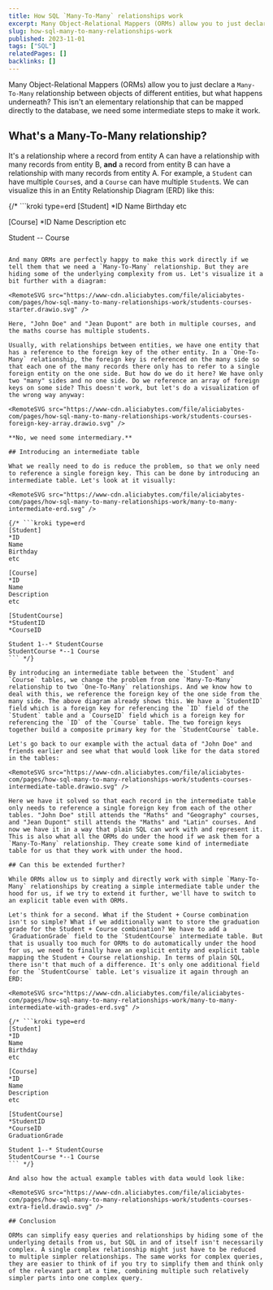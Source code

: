```yaml
---
title: How SQL `Many-To-Many` relationships work
excerpt: Many Object-Relational Mappers (ORMs) allow you to just declare a Many-To-Many relationship between objects of different entities, but what happens underneath? This isn't an elementary relationship that can be mapped directly to the database, we need some intermediate steps to make it work.
slug: how-sql-many-to-many-relationships-work
published: 2023-11-01
tags: ["SQL"]
relatedPages: []
backlinks: []
---
```



Many Object-Relational Mappers (ORMs) allow you to just declare a `Many-To-Many` relationship between objects of different entities, but what happens underneath? This isn't an elementary relationship that can be mapped directly to the database, we need some intermediate steps to make it work.

## What's a Many-To-Many relationship?

It's a relationship where a record from entity A can have a relationship with many records from entity B, **and** a record from entity B can have a relationship with many records from entity A. For example, a `Student` can have multiple `Course`s, and a `Course` can have multiple `Student`s. We can visualize this in an Entity Relationship Diagram (ERD) like this:

<RemoteSVG src="https://www-cdn.aliciabytes.com/file/aliciabytes-com/pages/how-sql-many-to-many-relationships-work/many-to-many-erd.svg" />

{/* ```kroki type=erd
[Student]
*ID
Name
Birthday
etc

[Course]
*ID
Name
Description
etc

Student *--* Course
``` */}

And many ORMs are perfectly happy to make this work directly if we tell them that we need a `Many-To-Many` relationship. But they are hiding some of the underlying complexity from us. Let's visualize it a bit further with a diagram:

<RemoteSVG src="https://www-cdn.aliciabytes.com/file/aliciabytes-com/pages/how-sql-many-to-many-relationships-work/students-courses-starter.drawio.svg" />

Here, "John Doe" and "Jean Dupont" are both in multiple courses, and the maths course has multiple students.

Usually, with relationships between entities, we have one entity that has a reference to the foreign key of the other entity. In a `One-To-Many` relationship, the foreign key is referenced on the many side so that each one of the many records there only has to refer to a single foreign entity on the one side. But how do we do it here? We have only two "many" sides and no one side. Do we reference an array of foreign keys on some side? This doesn't work, but let's do a visualization of the wrong way anyway:

<RemoteSVG src="https://www-cdn.aliciabytes.com/file/aliciabytes-com/pages/how-sql-many-to-many-relationships-work/students-courses-foreign-key-array.drawio.svg" />

**No, we need some intermediary.**

## Introducing an intermediate table

What we really need to do is reduce the problem, so that we only need to reference a single foreign key. This can be done by introducing an intermediate table. Let's look at it visually:

<RemoteSVG src="https://www-cdn.aliciabytes.com/file/aliciabytes-com/pages/how-sql-many-to-many-relationships-work/many-to-many-intermediate-erd.svg" />

{/* ```kroki type=erd
[Student]
*ID
Name
Birthday
etc

[Course]
*ID
Name
Description
etc

[StudentCourse]
*StudentID
*CourseID

Student 1--* StudentCourse
StudentCourse *--1 Course
``` */}

By introducing an intermediate table between the `Student` and `Course` tables, we change the problem from one `Many-To-Many` relationship to two `One-To-Many` relationships. And we know how to deal with this, we reference the foreign key of the one side from the many side. The above diagram already shows this. We have a `StudentID` field which is a foreign key for referencing the `ID` field of the `Student` table and a `CourseID` field which is a foreign key for referencing the `ID` of the `Course` table. The two foreign keys together build a composite primary key for the `StudentCourse` table.

Let's go back to our example with the actual data of "John Doe" and friends earlier and see what that would look like for the data stored in the tables:

<RemoteSVG src="https://www-cdn.aliciabytes.com/file/aliciabytes-com/pages/how-sql-many-to-many-relationships-work/students-courses-intermediate-table.drawio.svg" />

Here we have it solved so that each record in the intermediate table only needs to reference a single foreign key from each of the other tables. "John Doe" still attends the "Maths" and "Geography" courses, and "Jean Dupont" still attends the "Maths" and "Latin" courses. And now we have it in a way that plain SQL can work with and represent it. This is also what all the ORMs do under the hood if we ask them for a `Many-To-Many` relationship. They create some kind of intermediate table for us that they work with under the hood.

## Can this be extended further?

While ORMs allow us to simply and directly work with simple `Many-To-Many` relationships by creating a simple intermediate table under the hood for us, if we try to extend it further, we'll have to switch to an explicit table even with ORMs.

Let's think for a second. What if the Student + Course combination isn't so simple? What if we additionally want to store the graduation grade for the Student + Course combination? We have to add a `GraduationGrade` field to the `StudentCourse` intermediate table. But that is usually too much for ORMs to do automatically under the hood for us, we need to finally have an explicit entity and explicit table mapping the Student + Course relationship. In terms of plain SQL, there isn't that much of a difference. It's only one additional field for the `StudentCourse` table. Let's visualize it again through an ERD:

<RemoteSVG src="https://www-cdn.aliciabytes.com/file/aliciabytes-com/pages/how-sql-many-to-many-relationships-work/many-to-many-intermediate-with-grades-erd.svg" />

{/* ```kroki type=erd
[Student]
*ID
Name
Birthday
etc

[Course]
*ID
Name
Description
etc

[StudentCourse]
*StudentID
*CourseID
GraduationGrade

Student 1--* StudentCourse
StudentCourse *--1 Course
``` */}

And also how the actual example tables with data would look like:

<RemoteSVG src="https://www-cdn.aliciabytes.com/file/aliciabytes-com/pages/how-sql-many-to-many-relationships-work/students-courses-extra-field.drawio.svg" />

## Conclusion

ORMs can simplify easy queries and relationships by hiding some of the underlying details from us, but SQL in and of itself isn't necessarily complex. A single complex relationship might just have to be reduced to multiple simpler relationships. The same works for complex queries, they are easier to think of if you try to simplify them and think only of the relevant part at a time, combining multiple such relatively simpler parts into one complex query.
